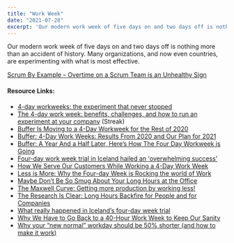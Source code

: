 ```yaml
---
title: "Work Week"
date: "2021-07-28"
excerpt: 'Our modern work week of five days on and two days off is nothing more than an accident of'
---
```


Our modern work week of five days on and two days off is nothing more than an accident of history. Many organizations, and now even countries, are experimenting with what is most effective.

[Scrum By Example – Overtime on a Scrum Team is an Unhealthy Sign](/blog/scrummaster-tales-overtime-on-a-scrum-team-is-an-unhealthy-sign)

#### Resource Links:

- [4-day workweeks: the experiment that never stopped](https://wildbit.com/blog/2020/12/16/4-day-workweeks-the-experiment-that-never-stopped)
- [The 4-day work week: benefits, challenges, and how to run an experiment at your company](https://www.streak.com/post/the-4-day-work-week-benefits-challenges-and-how-to-run-an-experiment-at-your-company) (Streak)
- [Buffer Is Moving to a 4-Day Workweek for the Rest of 2020](https://buffer.com/resources/4-day-workweek-2020/)
- [Buffer: 4-Day Work Weeks: Results From 2020 and Our Plan for 2021](https://buffer.com/resources/4-day-workweek-2021/)
- [Buffer: A Year And a Half Later, Here’s How The Four Day Workweek is Going](https://buffer.com/resources/four-day-workweek-at-buffer/)
- [Four-day work week trial in Iceland hailed an 'overwhelming success'](https://www.lbc.co.uk/news/four-day-work-week-trial-in-iceland-hailed-an-overwhelming-success/)
- [How We Serve Our Customers While Working a 4-Day Work Week](https://buffer.com/resources/customer-advocacy-4-day-workweek/)
- [Less is More: Why the Four-day Week is Rocking the world of Work](https://www.zdnet.com/in-depth/home-and-office/less-is-more-why-the-four-day-week-rocking-the-world-of-work/)
- [Maybe Don’t Be So Smug About Your Long Hours at the Office](https://nymag.com/scienceofus/2015/10/dont-be-smug-about-your-long-day-at-the-office.html)
- [The Maxwell Curve: Getting more production by working less!](https://www.scruminc.com/maxwell-curve-getting-more-production/)
- [The Research Is Clear: Long Hours Backfire for People and for Companies](https://hbr.org/2015/08/the-research-is-clear-long-hours-backfire-for-people-and-for-companies)
- [What really happened in Iceland’s four-day week trial](https://www.wired.co.uk/article/iceland-four-day-work-week)
- [Why We Have to Go Back to a 40-Hour Work Week to Keep Our Sanity](https://www.alternet.org/2018/04/why-we-have-go-back-40-hour-work-week-keep-our-sanity/)
- [Why your “new normal” workday should be 50% shorter (and how to make it work)](https://blog.rescuetime.com/new-normal-workday/)
